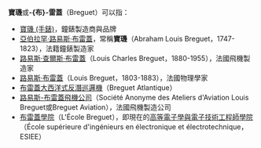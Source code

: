 '''寶璣'''或'''-{布}-雷蓋'''（Breguet）可以指：
* [[寶璣_(手錶)|寶璣 (手錶)]]，鐘錶製造商與品牌
* [[亞伯拉罕·路易斯·布雷蓋|亞伯拉罕·路易斯·布雷蓋]]，常稱'''寶璣'''（Abraham Louis Breguet，1747-1823），法籍鐘錶製造家
* [[路易斯·查爾斯·布雷蓋|路易斯·查爾斯·布雷蓋]]（Louis Charles Breguet，1880-1955），法國飛機製造家
* [[路易斯·布雷蓋|路易斯·布雷蓋]]（Louis Breguet，1803-1883），法國物理學家
* [[布雷蓋大西洋式反潛巡邏機|布雷蓋大西洋式反潛巡邏機]]（Breguet Atlantique）
* [[路易斯-布雷蓋飛機公司|路易斯-布雷蓋飛機公司]]（Société Anonyme des Ateliers d'Aviation Louis Breguet或Breguet Aviation），法國飛機製造公司
* [[布雷蓋學院|布雷蓋學院]]（L'École Breguet），即現在的[[高等電子學與電子技術工程師學院|高等電子學與電子技術工程師學院]]（École supérieure d'ingénieurs en électronique et électrotechnique，ESIEE）
{{disambig|B|Cat=二字译名消歧义}}